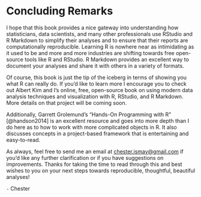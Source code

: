 # Concluding Remarks {#conclusion}

I hope that this book provides a nice gateway into understanding how statisticians, 
data scientists, and many other professionals use RStudio and R Markdown to simplify
their analyses and to ensure that their reports are computationally reproducible.
Learning R is nowhere near as intimidating as it used to be and more and more
industries are shifting towards free open-source tools like R and RStudio.  R Markdown
provides an excellent way to document your analyses and share it with others in a
variety of formats.

Of course, this book is just the tip of the iceberg in terms of showing you what R
can really do.  If you'd like to learn more I encourage you to check out Albert Kim
and I's online, free, open-source book on using modern data analysis techniques
and visualization with R, RStudio, and R Markdown.  More details on that project
will be coming soon.

Additionally, Garrett Grolemund's "Hands-On Programming with R" [@handson2014] is an excellent resource and goes into more depth than I do here as to how to work with more
complicated objects in R.  It also discusses concepts in a project-based framework
that is entertaining and easy-to-read.

As always, feel free to send me an email at <chester.ismay@gmail.com> if you'd
like any further clarification or if you have suggestions on improvements.  Thanks
for taking the time to read through this and best wishes to you on your next
steps towards reproducible, thoughtful, beautiful analyses!

`-` Chester